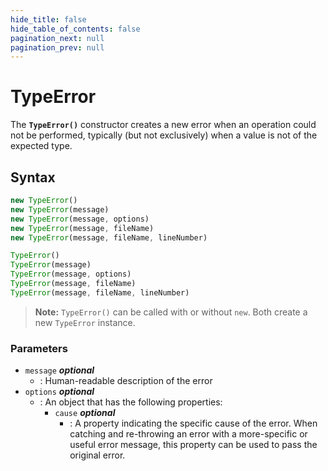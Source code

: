 ```yaml
---
hide_title: false
hide_table_of_contents: false
pagination_next: null
pagination_prev: null
---
```

# TypeError

The **`TypeError()`** constructor creates a new error when an
operation could not be performed, typically (but not exclusively) when a value is not of
the expected type.

## Syntax

```js
new TypeError()
new TypeError(message)
new TypeError(message, options)
new TypeError(message, fileName)
new TypeError(message, fileName, lineNumber)

TypeError()
TypeError(message)
TypeError(message, options)
TypeError(message, fileName)
TypeError(message, fileName, lineNumber)
```

> **Note:** `TypeError()` can be called with or without `new`. Both create a new `TypeError` instance.

### Parameters

- `message` _**optional**_
  - : Human-readable description of the error
- `options` _**optional**_
  - : An object that has the following properties:
    - `cause` _**optional**_
      - : A property indicating the specific cause of the error.
        When catching and re-throwing an error with a more-specific or useful error message, this property can be used to pass the original error.

